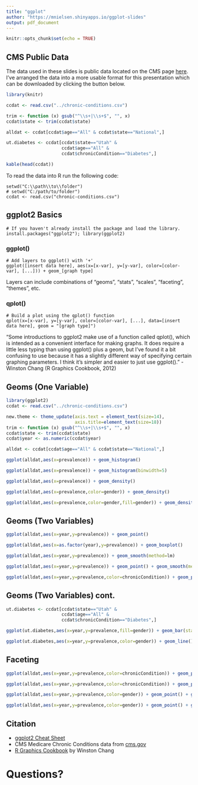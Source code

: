 ```yaml
---
title: "ggplot"
author: "https://mnielsen.shinyapps.io/ggplot-slides"
output: pdf_document
---
```

```r
knitr::opts_chunk$set(echo = TRUE)
```

## CMS Public Data 
The data used in these slides is public data located on the CMS page [here](https://www.cms.gov/Research-Statistics-Data-and-Systems/Statistics-Trends-and-Reports/Chronic-Conditions/index.html).  I've arranged the data into a more usable format for this presentation which can be downloaded by clicking the button below.
```r
library(knitr)

ccdat <- read.csv("../chronic-conditions.csv")

trim <- function (x) gsub("^\\s+|\\s+$", "", x)
ccdat$state <- trim(ccdat$state)

alldat <- ccdat[ccdat$age=="All" & ccdat$state=="National",]

ut.diabetes <- ccdat[ccdat$state=="Utah" &
                     ccdat$age=="All" & 
                     ccdat$chronicCondition=="Diabetes",]

kable(head(ccdat))
```

To read the data into R run the following code:

    setwd("C:\\path\\to\\folder")
    # setwd("C:/path/to/folder")
    ccdat <- read.csv("chronic-conditions.csv")

## ggplot2 Basics

    # If you haven't already install the package and load the library.
    install.packages("ggplot2"); library(ggplot2)
    
### ggplot()
    
    # Add layers to ggplot() with '+'
    ggplot([insert data here], aes(x=[x-var], y=[y-var], color=[color-var], [...])) + geom_[graph type]
Layers can include combinations of "geoms", "stats", "scales", "faceting", "themes", etc.

### qplot()

    # Build a plot using the qplot() function
    qplot(x=[x-var], y=[y-var], color=[color-var], [...], data=[insert data here], geom = "[graph type]")
"Some introductions to ggplot2 make use of a function called qplot(), which is intended as a convenient interface for making graphs. It does require a little less typing than using ggplot() plus a geom, but I've found it a bit confusing to use because it has a slightly different way of specifying certain graphing parameters. I think it's simpler and easier to just use ggplot()." -Winston Chang (R Graphics Cookbook, 2012)
\newpage

## Geoms (One Variable)
```r
library(ggplot2)
ccdat <- read.csv("../chronic-conditions.csv")

new.theme <- theme_update(axis.text = element_text(size=14),
                          axis.title=element_text(size=18))
trim <- function (x) gsub("^\\s+|\\s+$", "", x)
ccdat$state <- trim(ccdat$state)
ccdat$year <- as.numeric(ccdat$year)

alldat <- ccdat[ccdat$age=="All" & ccdat$state=="National",]

ggplot(alldat,aes(x=prevalence)) + geom_histogram()
```
\newpage
```r
ggplot(alldat,aes(x=prevalence)) + geom_histogram(binwidth=5)
```
\newpage
```r
ggplot(alldat,aes(x=prevalence)) + geom_density()
```
\newpage
```r
ggplot(alldat,aes(x=prevalence,color=gender)) + geom_density()
```
\newpage
```r
ggplot(alldat,aes(x=prevalence,color=gender,fill=gender)) + geom_density(alpha=0.35)
```
\newpage

## Geoms (Two Variables)
```r
ggplot(alldat,aes(x=year,y=prevalence)) + geom_point()
```
\newpage
```r
ggplot(alldat,aes(x=as.factor(year),y=prevalence)) + geom_boxplot()
```
\newpage
```r
ggplot(alldat,aes(x=year,y=prevalence)) + geom_smooth(method=lm)
```
\newpage
```r
ggplot(alldat,aes(x=year,y=prevalence)) + geom_point() + geom_smooth(method=lm)
```
\newpage
```r
ggplot(alldat,aes(x=year,y=prevalence,color=chronicCondition)) + geom_point() + geom_line()
```
\newpage

## Geoms (Two Variables) cont.
```r
ut.diabetes <- ccdat[ccdat$state=="Utah" &
                     ccdat$age=="All" & 
                     ccdat$chronicCondition=="Diabetes",]

ggplot(ut.diabetes,aes(x=year,y=prevalence,fill=gender)) + geom_bar(stat="identity",position="dodge")
```
\newpage
```r
ggplot(ut.diabetes,aes(x=year,y=prevalence,color=gender)) + geom_line()
```
\newpage

## Faceting
```r
ggplot(alldat,aes(x=year,y=prevalence,color=chronicCondition)) + geom_point() + geom_line()
```
\newpage
```r
ggplot(alldat,aes(x=year,y=prevalence,color=chronicCondition)) + geom_point() + geom_line() + facet_wrap(~gender)
```
\newpage
```r
ggplot(alldat,aes(x=year,y=prevalence,color=gender)) + geom_point() + geom_line() + facet_wrap(~chronicCondition)
```
\newpage
```r
ggplot(alldat,aes(x=year,y=prevalence,color=gender)) + geom_point() + geom_line() + facet_grid(gender~chronicCondition)
```
\newpage

## Citation

- [ggplot2 Cheat Sheet](https://www.rstudio.com/wp-content/uploads/2015/03/ggplot2-cheatsheet.pdf)
- CMS Medicare Chronic Conditions data from [cms.gov](https://www.cms.gov/Research-Statistics-Data-and-Systems/Statistics-Trends-and-Reports/Chronic-Conditions/index.html)
- [R Graphics Cookbook](http://www.cookbook-r.com/Graphs/) by Winston Chang


# Questions?